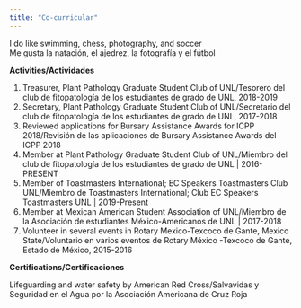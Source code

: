 ```yaml
---
title: "Co-curricular"
---
```

  

I do like swimming, chess, photography, and soccer  
Me gusta la natación, el ajedrez, la fotografía y el fútbol


**Activities/Actividades**  

1. Treasurer, Plant Pathology Graduate Student Club  of UNL/Tesorero del club de fitopatología de los estudiantes de grado de UNL, 2018-2019
2. Secretary, Plant Pathology Graduate Student Club of UNL/Secretario del club de fitopatología de los estudiantes de grado de UNL, 2017-2018  
3. Reviewed applications for Bursary Assistance Awards for ICPP 2018/Revisión de las aplicaciones de Bursary Assistance Awards del ICPP 2018
4. Member at Plant Pathology Graduate Student Club of UNL/Miembro del club de fitopatología de los estudiantes de grado de UNL | 2016-PRESENT
5. Member of Toastmasters International; EC Speakers Toastmasters Club UNL/Miembro de Toastmasters International; Club EC Speakers Toastmasters UNL | 2019-Present
6. Member at Mexican American Student Association of UNL/Miembro de la Asociación de estudiantes México-Americanos de UNL | 2017-2018  
7. Volunteer in several events in Rotary Mexico-Texcoco de Gante, Mexico State/Voluntario en varios eventos de Rotary México -Texcoco de Gante, Estado de México,  2015-2016  

**Certifications/Certificaciones** 

Lifeguarding and water safety by American Red Cross/Salvavidas y Seguridad en el Agua por la Asociación Americana de Cruz Roja

